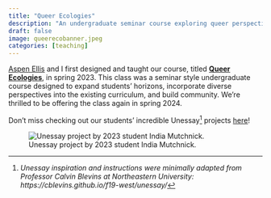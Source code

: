 ```yaml
---
title: "Queer Ecologies"
description: "An undergraduate seminar course exploring queer perspectives on familar ecological topics"
draft: false 
image: queerecobanner.jpeg
categories: [teaching]
---
```


[Aspen Ellis](www.boriellis.github.io) and I first designed and taught our course, titled [**Queer Ecologies**](www.allisonpayne.github.io/queerecologies), in spring 2023. This class was a seminar style undergraduate course designed to expand students' horizons, incorporate diverse perspectives into the existing curriculum, and build community. We're thrilled to be offering the class again in spring 2024.

Don't miss checking out our students' incredible Unessay[^1] projects [here](https://allisonpayne.github.io/queerecologies/2023/week10.html)!

[^1]: *Unessay inspiration and instructions were minimally adapted from Professor Calvin Blevins at Northeastern University:* *https://cblevins.github.io/f19-west/unessay/*

![Unessay project by 2023 student India Mutchnick.](india.png){fig-align="center"}
